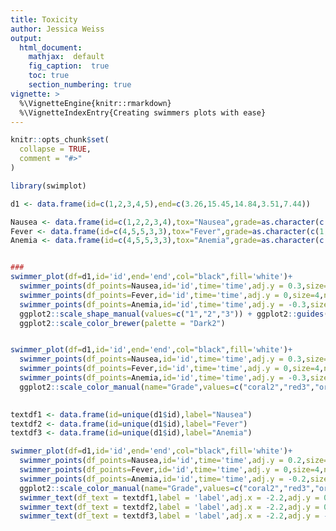 ```yaml
---
title: Toxicity
author: Jessica Weiss
output:
  html_document:
    mathjax:  default
    fig_caption:  true
    toc: true
    section_numbering: true
vignette: >
  %\VignetteEngine{knitr::rmarkdown}
  %\VignetteIndexEntry{Creating swimmers plots with ease}
---
```


```r
knitr::opts_chunk$set(
  collapse = TRUE,
  comment = "#>"
)
```

```r
library(swimplot)
```

```r

d1 <- data.frame(id=c(1,2,3,4,5),end=c(3.26,15.45,14.84,3.51,7.44))

Nausea <- data.frame(id=c(1,2,2,3,4),tox="Nausea",grade=as.character(c(1,3,2,2,3)),time=c(2,1,8,10,1.5))
Fever <- data.frame(id=c(4,5,5,3,3),tox="Fever",grade=as.character(c(1,2,2,1,2)), time=c(1.5,3,6,2,6.5))
Anemia <- data.frame(id=c(4,5,5,3,3),tox="Anemia",grade=as.character(c(1,1,2,1,3)), time=c(1.5,3,5,2,6))


###
swimmer_plot(df=d1,id='id',end='end',col="black",fill='white')+
  swimmer_points(df_points=Nausea,id='id',time='time',adj.y = 0.3,size=4,name_shape = 'grade',name_col = 'tox',stroke=3)+
  swimmer_points(df_points=Fever,id='id',time='time',adj.y = 0,size=4,name_shape = 'grade',name_col = 'tox',stroke=3)+
  swimmer_points(df_points=Anemia,id='id',time='time',adj.y = -0.3,size=4,name_shape = 'grade',name_col = 'tox',stroke=3)+
  ggplot2::scale_shape_manual(values=c("1","2","3")) + ggplot2::guides(shape=FALSE)+
  ggplot2::scale_color_brewer(palette = "Dark2")


swimmer_plot(df=d1,id='id',end='end',col="black",fill='white')+
  swimmer_points(df_points=Nausea,id='id',time='time',adj.y = 0.3,size=4,name_col = 'grade',name_shape = 'tox',stroke=3)+
  swimmer_points(df_points=Fever,id='id',time='time',adj.y = 0,size=4,name_col = 'grade',name_shape = 'tox',stroke=3)+
  swimmer_points(df_points=Anemia,id='id',time='time',adj.y = -0.3,size=4,name_col = 'grade',name_shape = 'tox',stroke=3)+ 
  ggplot2::scale_color_manual(name="Grade",values=c("coral2","red3","orangered4"))
  

textdf1 <- data.frame(id=unique(d1$id),label="Nausea")
textdf2 <- data.frame(id=unique(d1$id),label="Fever")
textdf3 <- data.frame(id=unique(d1$id),label="Anemia")

swimmer_plot(df=d1,id='id',end='end',col="black",fill='white')+
  swimmer_points(df_points=Nausea,id='id',time='time',adj.y = 0.2,size=4,name_col = 'grade',name_shape = 'grade',stroke=3)+
  swimmer_points(df_points=Fever,id='id',time='time',adj.y = 0,size=4,name_col = 'grade',name_shape = 'grade',stroke=3)+
  swimmer_points(df_points=Anemia,id='id',time='time',adj.y = -0.2,size=4,name_col = 'grade',name_shape = 'grade',stroke=3)+ 
  ggplot2::scale_color_manual(name="Grade",values=c("coral2","red3","orangered4")) + ggplot2::labs(shape="Grade")+
  swimmer_text(df_text = textdf1,label = 'label',adj.x = -2.2,adj.y = 0.2)+
  swimmer_text(df_text = textdf2,label = 'label',adj.x = -2.2,adj.y = 0)+
  swimmer_text(df_text = textdf3,label = 'label',adj.x = -2.2,adj.y = -0.2)
```

